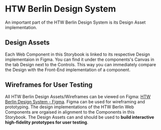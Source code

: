
<Meta title="Design"></Meta>

<htw-berlin-logo size="m" color="green"></htw-berlin-logo>

# HTW Berlin Design System

An important part of the HTW Berlin Design System is its Design Asset implementation.

## Design Assets

Each Web Component in this Storybook is linked to its respective Design implementaion in Figma.
You can find it under the components's Canvas in the tab Design next to the Controls.
This way you can immediately compare the Design with the Front-End implementation of a component.

## Wireframes for User Testing

All HTW Berlin Design Assets/Wireframes can be viewed on Figma: [HTW Berlin Design System - Figma](https://www.figma.com/file/3G68UamepjyuhaTgi6knvD/HTW-Berlin-Design-System?node-id=178%3A82).
Figma can be used for wireframing and prototyping.
The design implementations of the HTW Berlin Web Components are orgaised in alignment to the Components in this Storybook.
The Design Assets can and should be used to **build interactive high-fidelity prototypes for user testing**.
